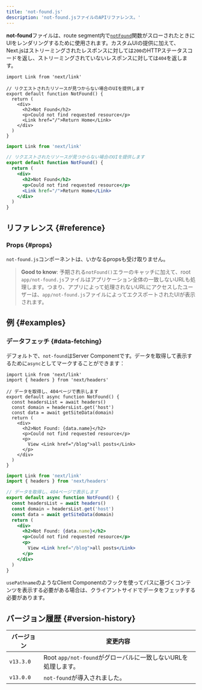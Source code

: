 ```yaml
---
title: 'not-found.js'
description: 'not-found.jsファイルのAPIリファレンス。'
---
```


**not-found**ファイルは、route segment内で[`notFound`](/docs/app/api-reference/functions/not-found)関数がスローされたときにUIをレンダリングするために使用されます。カスタムUIの提供に加えて、Next.jsはストリーミングされたレスポンスに対しては`200`のHTTPステータスコードを返し、ストリーミングされていないレスポンスに対しては`404`を返します。

<Tabs>
<TabItem value="tsx" label="TypeScript">

```tsx title="app/not-found.tsx" switcher
import Link from 'next/link'

// リクエストされたリソースが見つからない場合のUIを提供します
export default function NotFound() {
  return (
    <div>
      <h2>Not Found</h2>
      <p>Could not find requested resource</p>
      <Link href="/">Return Home</Link>
    </div>
  )
}
```

</TabItem>
</Tabs>
<Tabs>
<TabItem value="jsx" label="JavaScript">

```jsx title="app/blog/not-found.js" switcher
import Link from 'next/link'

// リクエストされたリソースが見つからない場合のUIを提供します
export default function NotFound() {
  return (
    <div>
      <h2>Not Found</h2>
      <p>Could not find requested resource</p>
      <Link href="/">Return Home</Link>
    </div>
  )
}
```

</TabItem>
</Tabs>

## リファレンス {#reference}

### Props {#props}

`not-found.js`コンポーネントは、いかなるpropsも受け取りません。

> **Good to know**: 予期される`notFound()`エラーのキャッチに加えて、root `app/not-found.js`ファイルはアプリケーション全体の一致しないURLも処理します。つまり、アプリによって処理されないURLにアクセスしたユーザーは、`app/not-found.js`ファイルによってエクスポートされたUIが表示されます。

## 例 {#examples}

### データフェッチ {#data-fetching}

デフォルトで、`not-found`はServer Componentです。データを取得して表示するために`async`としてマークすることができます：

<Tabs>
<TabItem value="tsx" label="TypeScript">

```tsx title="app/not-found.tsx" switcher
import Link from 'next/link'
import { headers } from 'next/headers'

// データを取得し、404ページで表示します
export default async function NotFound() {
  const headersList = await headers()
  const domain = headersList.get('host')
  const data = await getSiteData(domain)
  return (
    <div>
      <h2>Not Found: {data.name}</h2>
      <p>Could not find requested resource</p>
      <p>
        View <Link href="/blog">all posts</Link>
      </p>
    </div>
  )
}
```

</TabItem>
<TabItem value="jsx" label="JavaScript">

```jsx title="app/not-found.jsx" switcher
import Link from 'next/link'
import { headers } from 'next/headers'

// データを取得し、404ページで表示します
export default async function NotFound() {
  const headersList = await headers()
  const domain = headersList.get('host')
  const data = await getSiteData(domain)
  return (
    <div>
      <h2>Not Found: {data.name}</h2>
      <p>Could not find requested resource</p>
      <p>
        View <Link href="/blog">all posts</Link>
      </p>
    </div>
  )
}
```

</TabItem>
</Tabs>

`usePathname`のようなClient Componentのフックを使ってパスに基づくコンテンツを表示する必要がある場合は、クライアントサイドでデータをフェッチする必要があります。

## バージョン履歴 {#version-history}

| バージョン | 変更内容                                                      |
| ---------- | ------------------------------------------------------------- |
| `v13.3.0`  | Root `app/not-found`がグローバルに一致しないURLを処理します。 |
| `v13.0.0`  | `not-found`が導入されました。                                 |
